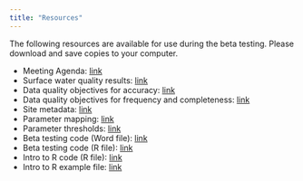 ```yaml
---
title: "Resources"
---
```


The following resources are available for use during the beta testing. Please download and save copies to your computer.

-   Meeting Agenda: [link](data/Agenda_Beta_Testing.pdf)
-   Surface water quality results: [link](data/BetaResults_9-8-22.xlsx)
-   Data quality objectives for accuracy: [link](data/BetaDQOAccuracy_9-2-22.xlsx)
-   Data quality objectives for frequency and completeness: [link](data/BetaDQOFreqComp_9-2-22.xlsx)
-   Site metadata: [link](data/BetaSites_9-2-22.xlsx)
-   Parameter mapping: [link](data/Parameter Mapping_5-18-22.xlsx)
-   Parameter thresholds: [link](data/Parameter Thresholds_8-17-22.xlsx)
-   Beta testing code (Word file): [link](data/MassWateR%20Beta%20Script%209-8-22.docx)
-   Beta testing code (R file): [link](data/MassWateR%20Beta%20script%209-8-22.R)
-   Intro to R code (R file): [link](data/intro-to-r.R)
-   Intro to R example file: [link](data/ExampleSites.xlsx)
